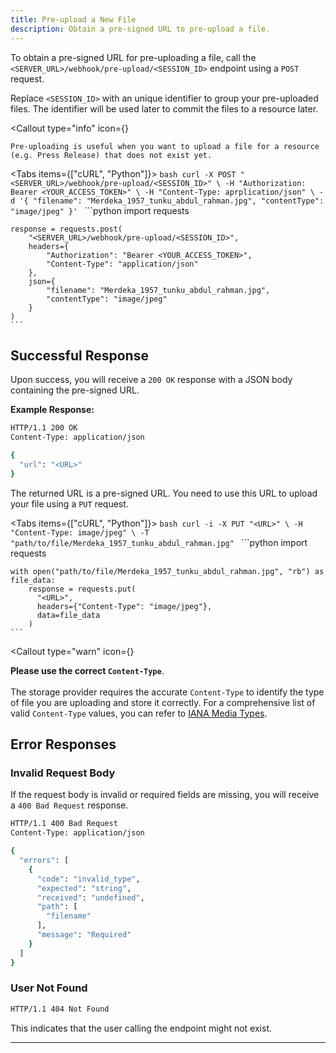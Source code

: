 ```yaml
---
title: Pre-upload a New File
description: Obtain a pre-signed URL to pre-upload a file.
---
```



To obtain a pre-signed URL for pre-uploading a file, call the `<SERVER_URL>/webhook/pre-upload/<SESSION_ID>` endpoint using a `POST` request.

Replace `<SESSION_ID>` with an unique identifier to group your pre-uploaded files. The identifier will be used later to commit the files to a resource later.

<Callout
  type="info"
  icon={<InfoIcon className="size-5" />}
>
    Pre-uploading is useful when you want to upload a file for a resource (e.g. Press Release) that does not exist yet.
</Callout>

<Tabs items={["cURL", "Python"]}>
  <Tab value="cURL">
    ```bash
    curl -X POST "<SERVER_URL>/webhook/pre-upload/<SESSION_ID>" \
      -H "Authorization: Bearer <YOUR_ACCESS_TOKEN>" \
      -H "Content-Type: aprplication/json" \
      -d '{
        "filename": "Merdeka_1957_tunku_abdul_rahman.jpg",
        "contentType": "image/jpeg"
      }'
    ```
  </Tab>
  <Tab value="Python">
    ```python
    import requests

    response = requests.post(
        "<SERVER_URL>/webhook/pre-upload/<SESSION_ID>",
        headers={
            "Authorization": "Bearer <YOUR_ACCESS_TOKEN>",
            "Content-Type": "application/json"
        },
        json={
            "filename": "Merdeka_1957_tunku_abdul_rahman.jpg",
            "contentType": "image/jpeg"
        }
    )
    ```
  </Tab>
</Tabs>

## Successful Response

Upon success, you will receive a `200 OK` response with a JSON body containing the pre-signed URL.

**Example Response:**

```bash
HTTP/1.1 200 OK
Content-Type: application/json

{
  "url": "<URL>"
}
```
The returned URL is a pre-signed URL. You need to use this URL to upload your file using a `PUT` request.

<Tabs items={["cURL", "Python"]}>
  <Tab value="cURL">
    ```bash
    curl -i -X PUT "<URL>" \
      -H "Content-Type: image/jpeg" \
      -T "path/to/file/Merdeka_1957_tunku_abdul_rahman.jpg"
    ```
  </Tab>
  <Tab value="Python">
    ```python
    import requests

    with open("path/to/file/Merdeka_1957_tunku_abdul_rahman.jpg", "rb") as file_data:
        response = requests.put(
          "<URL>",
          headers={"Content-Type": "image/jpeg"},
          data=file_data
        )
    ```
  </Tab>
</Tabs>

<Callout
  type="warn"
  icon={<InfoIcon className="size-5" />}
>
  **Please use the correct `Content-Type`**.<br/><br/>
  The storage provider requires the accurate `Content-Type` to identify the type of file you are uploading and store it correctly.
  For a comprehensive list of valid `Content-Type` values, you can refer to [IANA Media Types](https://www.iana.org/assignments/media-types).
</Callout>

## Error Responses

### Invalid Request Body

If the request body is invalid or required fields are missing, you will receive a `400 Bad Request` response.

```bash
HTTP/1.1 400 Bad Request
Content-Type: application/json

{
  "errors": [
    {
      "code": "invalid_type",
      "expected": "string",
      "received": "undefined",
      "path": [
        "filename"
      ],
      "message": "Required"
    }
  ]
}
```

### User Not Found

```bash
HTTP/1.1 404 Not Found
```

This indicates that the user calling the endpoint might not exist.

---